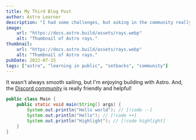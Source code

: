 ```yaml
---
title: My Third Blog Post
author: Astro Learner
description: "I had some challenges, but asking in the community really helped!"
image:
    url: "https://docs.astro.build/assets/rays.webp"
    alt: "Thumbnail of Astro rays."
thumbnail:
    url: "https://docs.astro.build/assets/rays.webp"
    alt: "Thumbnail of Astro rays."
pubDate: 2022-07-15
tags: ["astro", "learning in public", "setbacks", "community"]
---
```

It wasn't always smooth sailing, but I'm enjoying building with Astro. And, the [Discord community](https://astro.build/chat) is really friendly and helpful!

```java
public class Main {
    public static void main(String[] args) {
        System.out.println("Hello world"); // [!code --]
        System.out.println("Hello"); // [!code ++]
        System.out.println("Highlight"); // [!code highlight]
    }
}
```
